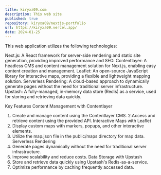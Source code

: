 ```yaml
---
title: kiryxa09.com
description: This web site
published: true
repository: kiryxa09/nextjs-portfolio
url: https://kiryxa09.vercel.app/
date: 2024-01-25
---
```



This web application utilizes the following technologies:

Next.js: A React framework for server-side rendering and static site generation, providing improved performance and SEO.
Contentlayer: A headless CMS and content management solution for Next.js, enabling easy content creation and management.
Leaflet: An open-source JavaScript library for interactive maps, providing a flexible and lightweight mapping solution.
Serverless Rendering: A cloud-based approach to dynamically generate pages without the need for traditional server infrastructure.
Upstash: A fully-managed, in-memory data store (Redis) as a service, used for storing and retrieving data quickly.

Key Features
 Content Management with Contentlayer
1. Create and manage content using the Contentlayer CMS.
2.Access and retrieve content using the provided API.
Interactive Maps with Leaflet
1. Display custom maps with markers, popups, and other interactive elements.
2. Utilize the map.json file in the public/maps directory for map data.
Serverless Rendering
1. Generate pages dynamically without the need for traditional server infrastructure.
2. Improve scalability and reduce costs.
Data Storage with Upstash
1. Store and retrieve data quickly using Upstash's Redis-as-a-service.
2. Optimize performance by caching frequently accessed data.